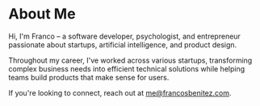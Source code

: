 # About Me

Hi, I'm Franco – a software developer, psychologist, and entrepreneur passionate about startups, artificial intelligence, and product design.

Throughout my career, I've worked across various startups, transforming complex business needs into efficient technical solutions while helping teams build products that make sense for users.

If you're looking to connect, reach out at me@francosbenitez.com.
